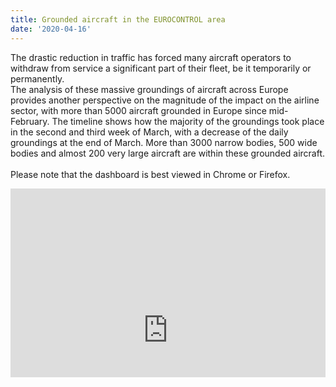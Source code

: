 ```yaml
---
title: Grounded aircraft in the EUROCONTROL area
date: '2020-04-16'
---
```

<style type="text/css">
.img-responsive {
    margin: 0 auto;
    max-width: 75%
}

.resp-container {
    position: relative;
    overflow: hidden;
    padding-top: 60.0%;
}

.resp-iframe {
    position: absolute;
    top: 0;
    left: 0;
    width: 100%;
    height: 150%;
    border: 0;
}
</style>

The drastic reduction in traffic has forced many aircraft operators to withdraw from service a significant part of their fleet, be it temporarily or permanently. <br>
The analysis of these massive groundings of aircraft across Europe provides another perspective on the magnitude of the impact on the airline sector, with more than 5000 aircraft grounded in Europe since mid-February. The timeline shows how the majority of the groundings took place in the second and third week of March, with a decrease of the daily groundings at the end of March.
More than 3000 narrow bodies, 500 wide bodies and almost 200 very large aircraft are within these grounded aircraft.<br><br>
Please note that the dashboard is best viewed in Chrome or Firefox. 
  
<div class="resp-container">
<iframe class="resp-iframe" src="https://datastudio.google.com/embed/reporting/2b9d2307-db40-4239-a72b-fb68eeb4f910/page/ZbJMB" frameborder="0" style="border:0" allowfullscreen></iframe>
</div>

<!-- change the following as you best see fit (I did not want to hardoce in the covid list template) -->

[ectl_daily]: https://www.eurocontrol.int/Economics/DailyTrafficVariation "Daily traffic updates"
[ectlweb]: https://www.eurocontrol.int/ "EUROCONTROL web page"
[ectlmemb]: https://www.eurocontrol.int/about-us#member-states "EUROCONTROL Member States"